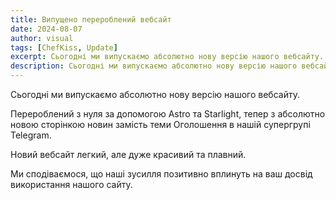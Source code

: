 ```yaml
---
title: Випущено перероблений вебсайт
date: 2024-08-07
author: visual
tags: [ChefKiss, Update]
excerpt: Сьогодні ми випускаємо абсолютно нову версію нашого вебсайту.
description: Сьогодні ми випускаємо абсолютно нову версію нашого вебсайту.
---
```


Сьогодні ми випускаємо абсолютно нову версію нашого вебсайту.

Перероблений з нуля за допомогою Astro та Starlight, тепер з абсолютно новою сторінкою новин замість теми Оголошення в нашій супергрупі Telegram.

Новий вебсайт легкий, але дуже красивий та плавний.

Ми сподіваємося, що наші зусилля позитивно вплинуть на ваш досвід використання нашого сайту.
